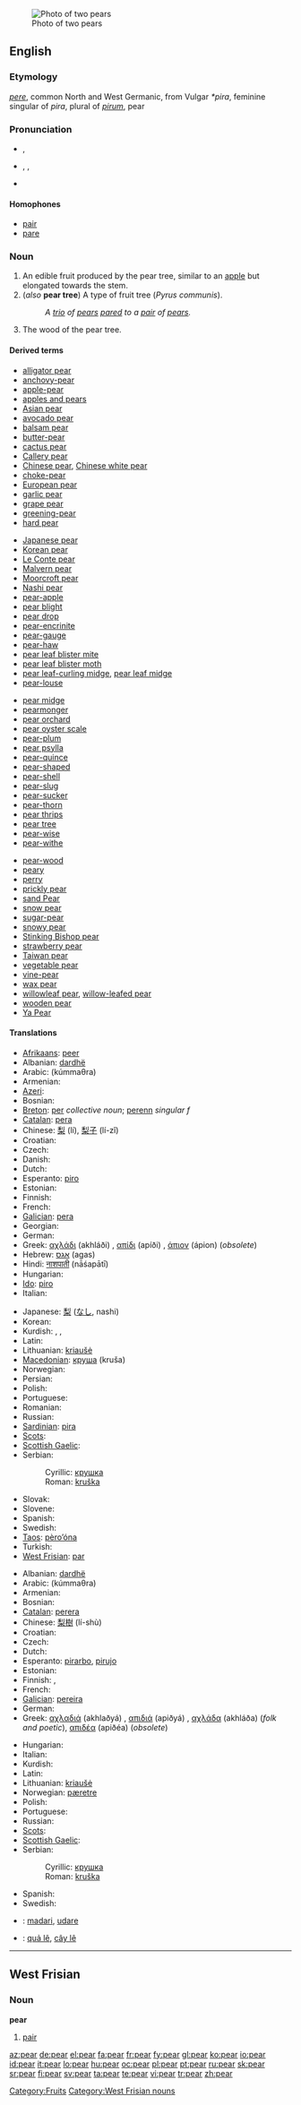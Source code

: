 {{wikipedia|dab=pear (disambiguation)|pear}}
[[Image:Pears.jpg|thumb|Photo of two pears]]
==English==

===Etymology===
{{etyl|ang}} ''[[pere]]'', common North and West Germanic, from Vulgar {{etyl|la}} ''*pira'', feminine singular of ''pira'', plural of ''[[pirum]]'', pear

===Pronunciation===
{{wikipedia}}
* {{a|RP}} {{IPA|/pɛə/}}, {{SAMPA|/pE@/}}
* {{a|GenAm}} {{enPR|pâr}}, {{IPA|/pɛɹ/}}, {{SAMPA|/pEr\/}}
* {{audio|en-us-pear.ogg|Audio (US)}}

====Homophones====
{{commons}}
* [[pair]]
* [[pare]]

===Noun===
{{en-noun}}

# An edible fruit produced by the pear tree, similar to an [[apple]] but elongated towards the stem.
# (''also'' '''pear tree''') A type of fruit tree (''Pyrus communis'').
#: ''A [[trio]] of [[pear]]s [[pare]]d to a [[pair]] of [[pear]]s.''
# The wood of the pear tree.

====Derived terms====
{{rel-top4|Terms derived from ''pear''}}
* [[alligator pear]]
* [[anchovy-pear]]
* [[apple-pear]]
* [[apples and pears]]
* [[Asian pear]]
* [[avocado pear]]
* [[balsam pear]]
* [[butter-pear]]
* [[cactus pear]]
* [[Callery pear]]
* [[Chinese pear]], [[Chinese white pear]]
* [[choke-pear]]
* [[European pear]]
* [[garlic pear]]
* [[grape pear]]
* [[greening-pear]]
* [[hard pear]]
{{rel-mid4}}
* [[Japanese pear]]
* [[Korean pear]]
* [[Le Conte pear]]
* [[Malvern pear]]
* [[Moorcroft pear]]
* [[Nashi pear]]
* [[pear-apple]]
* [[pear blight]]
* [[pear drop]]
* [[pear-encrinite]]
* [[pear-gauge]]
* [[pear-haw]]
* [[pear leaf blister mite]]
* [[pear leaf blister moth]]
* [[pear leaf-curling midge]], [[pear leaf midge]]
* [[pear-louse]]
{{rel-mid4}}
* [[pear midge]]
* [[pearmonger]]
* [[pear orchard]]
* [[pear oyster scale]]
* [[pear-plum]]
* [[pear psylla]]
* [[pear-quince]]
* [[pear-shaped]]
* [[pear-shell]]
* [[pear-slug]]
* [[pear-sucker]]
* [[pear-thorn]]
* [[pear thrips]]
* [[pear tree]]
* [[pear-wise]]
* [[pear-withe]]
{{rel-mid4}}
* [[pear-wood]]
* [[peary]]
* [[perry]]
* [[prickly pear]]
* [[sand Pear]]
* [[snow pear]]
* [[sugar-pear]]
* [[snowy pear]]
* [[Stinking Bishop pear]]
* [[strawberry pear]]
* [[Taiwan pear]]
* [[vegetable pear]]
* [[vine-pear]]
* [[wax pear]]
* [[willowleaf pear]], [[willow-leafed pear]]
* [[wooden pear]]
* [[Ya Pear]]
{{rel-bottom}}

====Translations====
{{trans-top|fruit}}
* [[Afrikaans]]: [[peer]]
* Albanian: [[dardhë]] {{f}}
* Arabic: {{Arab|[[كمثرى|كُمّثْرَى]]}} (kúmmaθra) {{f}}
* Armenian: {{t-|hy|տանձ|tr=tanj|sc=Armn|xs=Armenian}}
* [[Azeri]]: {{t|az|armud}}
* Bosnian: {{t-|bs|kruška|f}}
* [[Breton]]: [[per]] ''collective noun''; [[perenn]] ''singular f''
* [[Catalan]]: [[pera]] {{f}}
* Chinese: [[梨]] (lí), [[梨子]] (lí-zǐ)
* Croatian: {{t-|hr|kruška|f}}
* Czech: {{t+|cs|hruška|f}}
* Danish: {{t+|da|pære}}
* Dutch: {{t+|nl|peer|f}}
* Esperanto: [[piro]]
* Estonian: {{t-|et|pirn}}
* Finnish: {{t+|fi|päärynä}}
* French: {{t+|fr|poire|f}}
* [[Galician]]: [[pera]] {{f}}
* Georgian: {{t|hy|მსხალი|sc=Armn|tr=msxali}}
* German: {{t+|de|Birne|f}}
* Greek: [[αχλάδι]] (akhláði) {{n}}, [[απίδι]] (apíði) {{n}}, [[άπιον]] (ápion) {{n}} (''obsolete'')
* Hebrew: [[אגס]]  (agas)
* Hindi: [[नाशपाती]] (nāśapātī) {{f}}
* Hungarian: {{t+|hu|körte}}
* [[Ido]]: [[piro]]
* Italian: {{t+|it|pera|f}}
{{trans-mid}}
* Japanese: [[梨]] ([[なし]], nashi)
* Korean: {{t-|ko|서양배|sc=Hang}}
* Kurdish: {{t+|ku|hirmî|f}}, {{t+|ku|karçîn}}, {{t+|ku|هه‌رمێ|sc=ku-Arab}}
* Latin: {{t-|la|pirum|n}}
* Lithuanian: [[kriaušė]] {{f}}
* [[Macedonian]]: [[круша]] (kruša) {{f}}
* Norwegian: {{t-|no|pære|c}}
* Persian: {{t+|fa|گلابی|tr=golabi|sc=fa-Arab|xs=Persian}}
* Polish: {{t+|pl|gruszka|f}}
* Portuguese: {{t+|pt|pêra|f}}
* Romanian: {{t+|ro|pară|f}}
* Russian: {{t+|ru|груша|f|tr=gruša|sc=Cyrl}}
* [[Sardinian]]: [[pira]] {{f}}
* [[Scots]]: {{tø|sco|peer|xs=Scots}}
* [[Scottish Gaelic]]: {{t-|gd|peur|f|xs=Scottish Gaelic}}
* Serbian:
*: Cyrillic: [[крушка]] {{f}}
*: Roman: [[kruška]] {{f}}
* Slovak: {{t-|sk|hruška|f}}
* Slovene: {{t+|sl|hruška|f}}
* Spanish: {{t+|es|pera|f}}
* Swedish: {{t+|sv|päron|n}}
* [[Taos]]: [[pèro’óna]]
* Turkish: {{t+|tr|armut}}
* [[West Frisian]]: [[par]]
{{trans-bottom}}

{{trans-top|tree}}
* Albanian: [[dardhë]] {{f}}
* Arabic: {{Arab|[[كمثرى|كُمّثْرَى]]}} (kúmmaθra) {{f}}
* Armenian: {{t-|hy|տանձենի|tr=tanjeni|sc=Armn|xs=Armenian}}
* Bosnian: {{t-|bs|kruška|f}}
* [[Catalan]]: [[perera]] {{f}}
* Chinese: [[梨樹]] (lí-shù)
* Croatian: {{t-|hr|kruška|f}}
* Czech: {{t+|cs|hrušeň|f}}
* Dutch: {{t+|nl|perenboom|m}}
* Esperanto: [[pirarbo]], [[pirujo]]
* Estonian: {{t-|et|pirnipuu}}
* Finnish: {{t+|fi|päärynä}}, {{t+|fi|päärynäpuu}}
* French: {{t+|fr|poirier|m}}
* [[Galician]]: [[pereira]] {{f}}
* German: {{t+|de|Birnbaum|m}}
* Greek: [[αχλαδιά]] (akhlaðyá) {{f}}, [[απιδιά]] (apiðyá) {{f}}, [[αχλάδα]] (akhláða) {{f}} (''folk and poetic''), [[απιδέα]] (apiðéa) {{f}} (''obsolete'')
{{trans-mid}}
* Hungarian: {{t-|hu|körtefa}}
* Italian: {{t+|it|pero|m}}
* Kurdish: {{KUchar|[[دار هه‌رمێ]]}}
* Latin: {{t-|la|pirus|m}}
* Lithuanian: [[kriaušė]] {{f}}
* Norwegian: [[pæretre]] {{n}}
* Polish: {{t+|pl|grusza|f}}
* Portuguese: {{t+|pt|pêra|f}}
* Russian: {{t+|ru|груша|f|tr=grúša|sc=Cyrl}}
* [[Scots]]: {{tø|sco|peer|xs=Scots}}
* [[Scottish Gaelic]]: {{t-|gd|peur|f|xs=Scottish Gaelic}}
* Serbian:
*: Cyrillic: [[крушка]] {{f}}
*: Roman: [[kruška]] {{f}}
* Spanish: {{t-|es|peral|m}}
* Swedish: {{t+|sv|päronträd}}
{{trans-bottom}}

{{checktrans-top}}
* {{ttbc|Basque}}: [[madari]], [[udare]]
* {{ttbc|Vietnamese}}: [[quả lê]], [[cây lê]]
{{trans-bottom}}

----

==West Frisian==

===Noun===
'''pear'''

# [[pair]]

[[Category:Fruits]]
[[Category:West Frisian nouns]]

[[az:pear]]
[[de:pear]]
[[el:pear]]
[[fa:pear]]
[[fr:pear]]
[[fy:pear]]
[[gl:pear]]
[[ko:pear]]
[[io:pear]]
[[id:pear]]
[[it:pear]]
[[lo:pear]]
[[hu:pear]]
[[oc:pear]]
[[pl:pear]]
[[pt:pear]]
[[ru:pear]]
[[sk:pear]]
[[sr:pear]]
[[fi:pear]]
[[sv:pear]]
[[ta:pear]]
[[te:pear]]
[[vi:pear]]
[[tr:pear]]
[[zh:pear]]
